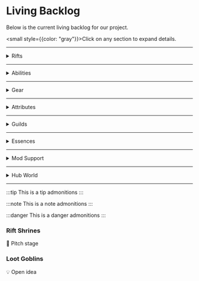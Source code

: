 # Living Backlog

Below is the current living backlog for our project.

<small style={{color: "gray"}}>Click on any section to expand details.</small>

---

<details>
<summary style={{display: "flex", alignItems: "center"}}>
  Rifts
  <span style={{
    display: "flex",
    width: "180px",
    height: "12px",
    marginLeft: "8px",
    borderRadius: "4px",
    overflow: "hidden",
    background: "#ddd"
  }}>
    <span style={{flex: 22, background: "#4caf50"}}></span>
    <span style={{flex: 11, background: "#2196f3"}}></span>
    <span style={{flex: 0, background: "#ff9800"}}></span>
    <span style={{flex: 11, background: "#9c27b0"}}></span>
    <span style={{flex: 44, background: "#ffeb3b"}}></span>
    <span style={{flex: 11, background: "#9e9e9e"}}></span>
  </span>
</summary>

✅ Implemented | ⛏️ In Development | 🗳️ Vote | 📝 Pitch | 💡 Idea | 🗯️ Mentioned

- Generation ✅
- Objectives ✅
- Mapper ⛏️
- Shrines 📝
- Stability 💡
- Loot Goblins 💡
- Champions 💡
- Gachapon 💡
- Guild Rooms 🗯️
</details>


---

<details>
<summary>Abilities</summary>
✅ Implemented | ⛏️ In Development | 🗳️ Vote | 📄 Pitch | 💡 Idea | 🗯️ Mentioned

- Mana 🗯️
- AOE ✅
- Projectiles ✅
- DoT 🗯️
- Cloud 🗯️
- Melee 🗯️
- Defensive 🗯️
- Totems 🗯️
- Follower Summons 🗯️

</details>

---

<details>
<summary>Gear</summary>
✅ Implemented | ⛏️ In Development | 🗳️ Vote | 📄 Pitch | 💡 Idea | 🗯️ Mentioned

- Basic Sockets 🗯️
- Runegems ✅
- Ability Based Sockets 🗯️
- Special Sockets 🗯️
- Base Items 🗯️
- Potions 🗯️

</details>

---

<details>
<summary>Attributes</summary>
✅ Implemented | ⛏️ In Development | 🗳️ Vote | 📄 Pitch | 💡 Idea | 🗯️ Mentioned

- Criticals ✅
- Thorns ⛏️

</details>

---

<details>
<summary>Guilds</summary>
✅ Implemented | ⛏️ In Development | 🗳️ Vote | 📄 Pitch | 💡 Idea | 🗯️ Mentioned

- Currency ⛏️
- Stores ⛏️
- Quests ⛏️
- Rankings 🗯️ 

</details>

---

<details>
<summary>Essences</summary>
✅ Implemented | ⛏️ In Development | 🗳️ Vote | 📄 Pitch | 💡 Idea | 🗯️ Mentioned

- TBD

</details>

---

<details>
<summary>Mod Support</summary>
✅ Implemented | ⛏️ In Development | 🗳️ Vote | 📄 Pitch | 💡 Idea | 🗯️ Mentioned

- TBD

</details>

---

<details>
<summary>Hub World</summary>
✅ Implemented | ⛏️ In Development | 🗳️ Vote | 📄 Pitch | 💡 Idea | 🗯️ Mentioned

- TBD

</details>

---

:::tip
This is a tip admonitions
:::

:::note
This is a note admonitions
:::

:::danger
This is a danger admonitions
:::

<div style={{display: "flex", gap: "1rem"}}>
  <div style={{flex: "1", border: "1px solid #ccc", padding: "1rem"}}>
    <h3>Rift Shrines</h3>
    <p>📝 Pitch stage</p>
  </div>
  <div style={{flex: "1", border: "1px solid #ccc", padding: "1rem"}}>
    <h3>Loot Goblins</h3>
    <p>💡 Open idea</p>
  </div>
</div>

